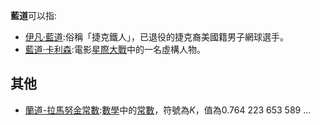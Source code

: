 {{Disambig|Augustine|Cat=二字譯名消歧義}}
'''藍道'''可以指:
*[[伊凡·藍道|伊凡·藍道]]:俗稱「捷克鐵人」，已退役的捷克裔美國籍男子網球選手。
*[[藍道·卡利森|藍道·卡利森]]:電影[[星際大戰|星際大戰]]中的一名虛構人物。

==其他==

* [[蘭道-拉馬努金常數|蘭道-拉馬努金常數]]:[[數學|數學]]中的[[常數|常數]]，符號為''K''，值為0.764 223 653 589 ...